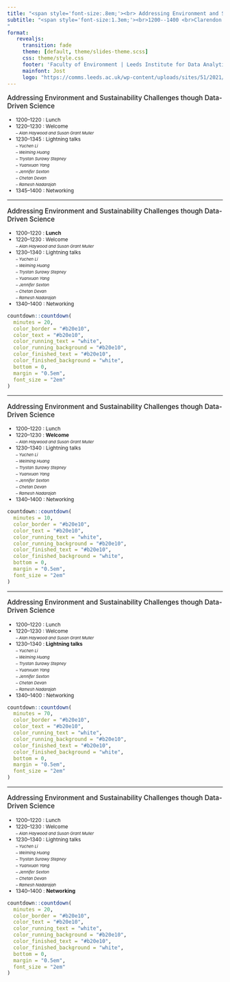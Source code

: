 ```yaml
---
title: "<span style='font-size:.8em;'><br> Addressing Environment and Sustainability Challenges though Data-Driven Science </span>"
subtitle: "<span style='font-size:1.3em;'><br>1200--1400 <br>Clarendon GR.01 </span>
"
format: 
   revealjs:
     transition: fade
     theme: [default, theme/slides-theme.scss]
     css: theme/style.css
     footer: 'Faculty of Environment | Leeds Institute for Data Analytics'
     mainfont: Jost
     logo: "https://comms.leeds.ac.uk/wp-content/uploads/sites/51/2021/04/Visual-identity-section-images--e1618925864440.png"
---
```


::: {style="font-size: 110%; font-weight: 550;"}
Addressing Environment and Sustainability Challenges though Data-Driven Science
:::

::: {style="font-size: 85%;"}
* 1200--1220 : Lunch
* 1220--1230 : Welcome <br> <span style='font-size:0.8em;'>-- *Alan Haywood and Susan Grant Muller* </span>
* 1230--1345 : Lightning talks <br>
<span style='font-size:0.8em;'>-- *Yuchen Li* </span> <br> 
<span style='font-size:0.8em;'>-- *Weiming Huang* </span><br> 
<span style='font-size:0.8em;'>-- *Trystan Surawy Stepney* </span><br> 
<span style='font-size:0.8em;'>-- *Yuanxuan Yang* </span><br> 
<span style='font-size:0.8em;'>-- *Jennifer Sexton* </span><br>
<span style='font-size:0.8em;'>-- *Chetan Devan* </span><br>
<span style='font-size:0.8em;'>-- *Ramesh Nadarajah* </span>
* 1345--1400 : Networking

:::



---

::: {style="font-size: 110%; font-weight: 550;"}
Addressing Environment and Sustainability Challenges though Data-Driven Science
:::

::: {style="font-size: 85%;"}
* 1200--1220 : **Lunch**
* 1220--1230 : Welcome <br> <span style='font-size:0.8em;'>-- *Alan Haywood and Susan Grant Muller* </span>
* 1230--1340 : Lightning talks <br>
<span style='font-size:0.8em;'>-- *Yuchen Li* </span> <br> 
<span style='font-size:0.8em;'>-- *Weiming Huang* </span><br> 
<span style='font-size:0.8em;'>-- *Trystan Surawy Stepney* </span><br> 
<span style='font-size:0.8em;'>-- *Yuanxuan Yang* </span><br> 
<span style='font-size:0.8em;'>-- *Jennifer Sexton* </span><br>
<span style='font-size:0.8em;'>-- *Chetan Devan* </span><br>
<span style='font-size:0.8em;'>-- *Ramesh Nadarajah* </span>
* 1340--1400 : Networking

:::


```r
countdown::countdown(
  minutes = 20,
  color_border = "#b20e10",
  color_text = "#b20e10",
  color_running_text = "white",
  color_running_background = "#b20e10",
  color_finished_text = "#b20e10",
  color_finished_background = "white",
  bottom = 0,
  margin = "0.5em",
  font_size = "2em"
)
```



---

::: {style="font-size: 110%; font-weight: 550;"}
Addressing Environment and Sustainability Challenges though Data-Driven Science
:::

::: {style="font-size: 85%;"}
* 1200--1220 : Lunch
* 1220--1230 : **Welcome** <br> <span style='font-size:0.8em;'>-- *Alan Haywood and Susan Grant Muller* </span>
* 1230--1340 : Lightning talks <br>
<span style='font-size:0.8em;'>-- *Yuchen Li* </span> <br> 
<span style='font-size:0.8em;'>-- *Weiming Huang* </span><br> 
<span style='font-size:0.8em;'>-- *Trystan Surawy Stepney* </span><br> 
<span style='font-size:0.8em;'>-- *Yuanxuan Yang* </span><br> 
<span style='font-size:0.8em;'>-- *Jennifer Sexton* </span><br>
<span style='font-size:0.8em;'>-- *Chetan Devan* </span><br>
<span style='font-size:0.8em;'>-- *Ramesh Nadarajah* </span>
* 1340--1400 : Networking

:::


```r
countdown::countdown(
  minutes = 10,
  color_border = "#b20e10",
  color_text = "#b20e10",
  color_running_text = "white",
  color_running_background = "#b20e10",
  color_finished_text = "#b20e10",
  color_finished_background = "white",
  bottom = 0,
  margin = "0.5em",
  font_size = "2em"
)
```

---

::: {style="font-size: 110%; font-weight: 550;"}
Addressing Environment and Sustainability Challenges though Data-Driven Science
:::

::: {style="font-size: 85%;"}
* 1200--1220 : Lunch
* 1220--1230 : Welcome <br> <span style='font-size:0.8em;'>-- *Alan Haywood and Susan Grant Muller* </span>
* 1230--1340 : **Lightning talks** <br>
<span style='font-size:0.8em;'>-- *Yuchen Li* </span> <br> 
<span style='font-size:0.8em;'>-- *Weiming Huang* </span><br> 
<span style='font-size:0.8em;'>-- *Trystan Surawy Stepney* </span><br> 
<span style='font-size:0.8em;'>-- *Yuanxuan Yang* </span><br> 
<span style='font-size:0.8em;'>-- *Jennifer Sexton* </span><br>
<span style='font-size:0.8em;'>-- *Chetan Devan* </span><br>
<span style='font-size:0.8em;'>-- *Ramesh Nadarajah* </span>
* 1340--1400 : Networking

:::


```r
countdown::countdown(
  minutes = 70,
  color_border = "#b20e10",
  color_text = "#b20e10",
  color_running_text = "white",
  color_running_background = "#b20e10",
  color_finished_text = "#b20e10",
  color_finished_background = "white",
  bottom = 0,
  margin = "0.5em",
  font_size = "2em"
)
```

---

::: {style="font-size: 110%; font-weight: 550;"}
Addressing Environment and Sustainability Challenges though Data-Driven Science
:::

::: {style="font-size: 85%;"}
* 1200--1220 : Lunch
* 1220--1230 : Welcome <br> <span style='font-size:0.8em;'>-- *Alan Haywood and Susan Grant Muller* </span>
* 1230--1340 : Lightning talks <br>
<span style='font-size:0.8em;'>-- *Yuchen Li* </span> <br> 
<span style='font-size:0.8em;'>-- *Weiming Huang* </span><br> 
<span style='font-size:0.8em;'>-- *Trystan Surawy Stepney* </span><br> 
<span style='font-size:0.8em;'>-- *Yuanxuan Yang* </span><br> 
<span style='font-size:0.8em;'>-- *Jennifer Sexton* </span><br>
<span style='font-size:0.8em;'>-- *Chetan Devan* </span><br>
<span style='font-size:0.8em;'>-- *Ramesh Nadarajah* </span>
* 1340--1400 : **Networking**

:::


```r
countdown::countdown(
  minutes = 20,
  color_border = "#b20e10",
  color_text = "#b20e10",
  color_running_text = "white",
  color_running_background = "#b20e10",
  color_finished_text = "#b20e10",
  color_finished_background = "white",
  bottom = 0,
  margin = "0.5em",
  font_size = "2em"
)
```